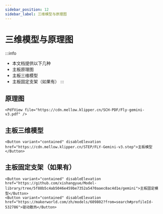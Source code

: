 ```yaml
---
sidebar_position: 12
sidebar_label: 三维模型与原理图
---
```




# 三维模型与原理图

:::info
* 本文档提供以下几种
* 主板原理图
* 主板三维模型
* 主板固定支架（如果有）
:::

## 原理图

    <PdfView file="https://cdn.mellow.klipper.cn/SCH-PDF/Fly-gemini-v3.pdf" />


## 主板三维模型

    <Button variant="contained" disableElevation href="https://cdn.mellow.klipper.cn/STEP/FLY-Gemini-v3.step">主板模型</Button>


## 主板固定支架（如果有）

    <Button variant="contained" disableElevation href="https://github.com/xishangyue/Model-library/tree/5f88b5c4ab5046e459be7352a5470aaec8ac4d1e/gemini">主板固定模型</Button>
    <Button variant="contained" disableElevation href="https://makerworld.com/zh/models/609802?from=search#profileId-532786">驱动散热</Button>
